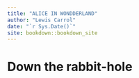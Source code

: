 ```yaml
--- 
title: "ALICE IN WONDDERLAND"
author: "Lewis Carrol"
date: "`r Sys.Date()`"
site: bookdown::bookdown_site
---
```


# Down the rabbit-hole

